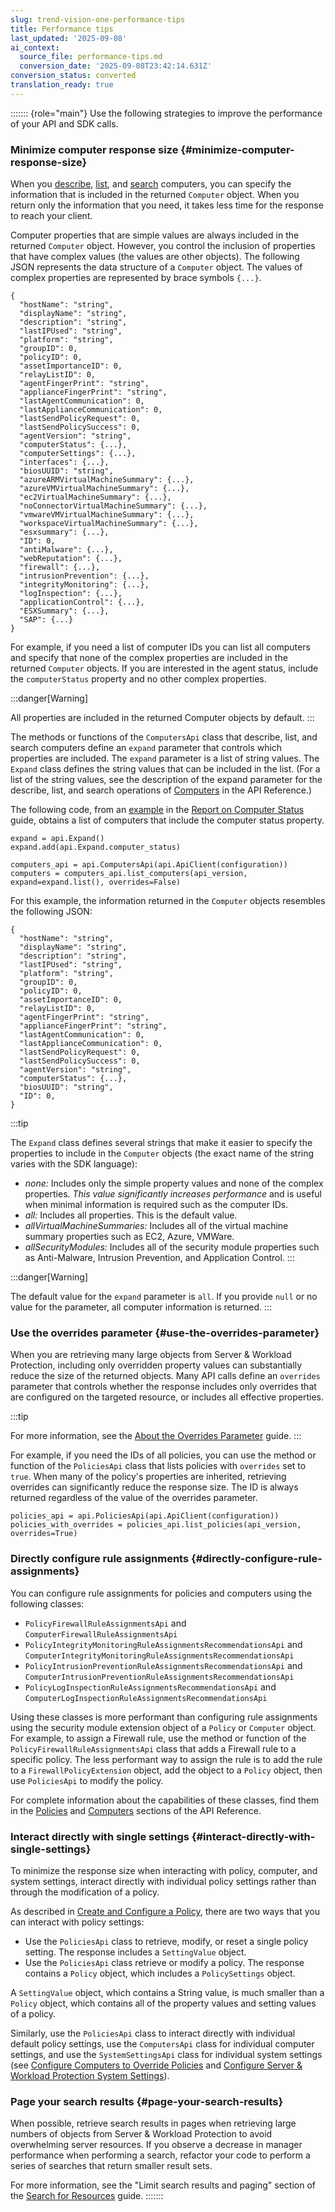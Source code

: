 ```yaml
---
slug: trend-vision-one-performance-tips
title: Performance tips
last_updated: '2025-09-08'
ai_context:
  source_file: performance-tips.md
  conversion_date: '2025-09-08T23:42:14.631Z'
conversion_status: converted
translation_ready: true
---
```


::::::: {role="main"}
Use the following strategies to improve the performance of your API and SDK calls.

### Minimize computer response size {#minimize-computer-response-size}

When you [describe](https://automation.trendmicro.com/cloudone/workload-security/), [list](https://automation.trendmicro.com/cloudone/workload-security/), and [search](https://automation.trendmicro.com/cloudone/workload-security/) computers, you can specify the information that is included in the returned `Computer` object. When you return only the information that you need, it takes less time for the response to reach your client.

Computer properties that are simple values are always included in the returned `Computer` object. However, you control the inclusion of properties that have complex values (the values are other objects). The following JSON represents the data structure of a `Computer` object. The values of complex properties are represented by brace symbols `{...}`.

``` codeblock
{
  "hostName": "string",
  "displayName": "string",
  "description": "string",
  "lastIPUsed": "string",
  "platform": "string",
  "groupID": 0,
  "policyID": 0,
  "assetImportanceID": 0,
  "relayListID": 0,
  "agentFingerPrint": "string",
  "applianceFingerPrint": "string",
  "lastAgentCommunication": 0,
  "lastApplianceCommunication": 0,
  "lastSendPolicyRequest": 0,
  "lastSendPolicySuccess": 0,
  "agentVersion": "string",
  "computerStatus": {...},
  "computerSettings": {...},
  "interfaces": {...},
  "biosUUID": "string",
  "azureARMVirtualMachineSummary": {...},
  "azureVMVirtualMachineSummary": {...},
  "ec2VirtualMachineSummary": {...},
  "noConnectorVirtualMachineSummary": {...},
  "vmwareVMVirtualMachineSummary": {...},
  "workspaceVirtualMachineSummary": {...},
  "esxsummary": {...},
  "ID": 0,
  "antiMalware": {...},
  "webReputation": {...},
  "firewall": {...},
  "intrusionPrevention": {...},
  "integrityMonitoring": {...},
  "logInspection": {...},
  "applicationControl": {...},
  "ESXSummary": {...},
  "SAP": {...}
}
```

For example, if you need a list of computer IDs you can list all computers and specify that none of the complex properties are included in the returned `Computer` objects. If you are interested in the agent status, include the `computerStatus` property and no other complex properties.

:::danger[Warning]

All properties are included in the returned Computer objects by default.
:::

The methods or functions of the `ComputersApi` class that describe, list, and search computers define an `expand` parameter that controls which properties are included. The `expand` parameter is a list of string values. The `Expand` class defines the string values that can be included in the list. (For a list of the string values, see the description of the expand parameter for the describe, list, and search operations of [Computers](https://automation.trendmicro.com/cloudone/workload-security/) in the API Reference.)

The following code, from an [example](report-computer-status.mdx) in the [Report on Computer Status](report-computer-status.mdx) guide, obtains a list of computers that include the computer status property.

``` codeblock
expand = api.Expand()
expand.add(api.Expand.computer_status)

computers_api = api.ComputersApi(api.ApiClient(configuration))
computers = computers_api.list_computers(api_version, expand=expand.list(), overrides=False)
```

For this example, the information returned in the `Computer` objects resembles the following JSON:

``` codeblock
{
  "hostName": "string",
  "displayName": "string",
  "description": "string",
  "lastIPUsed": "string",
  "platform": "string",
  "groupID": 0,
  "policyID": 0,
  "assetImportanceID": 0,
  "relayListID": 0,
  "agentFingerPrint": "string",
  "applianceFingerPrint": "string",
  "lastAgentCommunication": 0,
  "lastApplianceCommunication": 0,
  "lastSendPolicyRequest": 0,
  "lastSendPolicySuccess": 0,
  "agentVersion": "string",
  "computerStatus": {...},
  "biosUUID": "string",
  "ID": 0,
}
```

:::tip

The `Expand` class defines several strings that make it easier to specify the properties to include in the `Computer` objects (the exact name of the string varies with the SDK language):

- *none:* Includes only the simple property values and none of the complex properties. *This value significantly increases performance* and is useful when minimal information is required such as the computer IDs.
- *all:* Includes all properties. This is the default value.
- *allVirtualMachineSummaries:* Includes all of the virtual machine summary properties such as EC2, Azure, VMWare.
- *allSecurityModules:* Includes all of the security module properties such as Anti-Malware, Intrusion Prevention, and Application Control.
:::

:::danger[Warning]

The default value for the `expand` parameter is `all`. If you provide `null` or no value for the parameter, all computer information is returned.
:::

### Use the overrides parameter {#use-the-overrides-parameter}

When you are retrieving many large objects from Server & Workload Protection, including only overridden property values can substantially reduce the size of the returned objects. Many API calls define an `overrides` parameter that controls whether the response includes only overrides that are configured on the targeted resource, or includes all effective properties.

:::tip

For more information, see the [About the Overrides Parameter](overrides-parameter.mdx) guide.
:::

For example, if you need the IDs of all policies, you can use the method or function of the `PoliciesApi` class that lists policies with `overrides` set to `true`. When many of the policy's properties are inherited, retrieving overrides can significantly reduce the response size. The ID is always returned regardless of the value of the overrides parameter.

``` codeblock
policies_api = api.PoliciesApi(api.ApiClient(configuration))
policies_with_overrides = policies_api.list_policies(api_version, overrides=True)
```

### Directly configure rule assignments {#directly-configure-rule-assignments}

You can configure rule assignments for policies and computers using the following classes:

- `PolicyFirewallRuleAssignmentsApi` and `ComputerFirewallRuleAssignmentsApi`
- `PolicyIntegrityMonitoringRuleAssignmentsRecommendationsApi` and `ComputerIntegrityMonitoringRuleAssignmentsRecommendationsApi`
- `PolicyIntrusionPreventionRuleAssignmentsRecommendationsApi` and `ComputerIntrusionPreventionRuleAssignmentsRecommendationsApi`
- `PolicyLogInspectionRuleAssignmentsRecommendationsApi` and `ComputerLogInspectionRuleAssignmentsRecommendationsApi`

Using these classes is more performant than configuring rule assignments using the security module extension object of a `Policy` or `Computer` object. For example, to assign a Firewall rule, use the method or function of the `PolicyFirewallRuleAssignmentsApi` class that adds a Firewall rule to a specific policy. The less performant way to assign the rule is to add the rule to a `FirewallPolicyExtension` object, add the object to a `Policy` object, then use `PoliciesApi` to modify the policy.

For complete information about the capabilities of these classes, find them in the [Policies](https://automation.trendmicro.com/cloudone/workload-security/) and [Computers](https://automation.trendmicro.com/cloudone/workload-security/) sections of the API Reference.

### Interact directly with single settings {#interact-directly-with-single-settings}

To minimize the response size when interacting with policy, computer, and system settings, interact directly with individual policy settings rather than through the modification of a policy.

As described in [Create and Configure a Policy](create-configure-policy.mdx), there are two ways that you can interact with policy settings:

- Use the `PoliciesApi` class to retrieve, modify, or reset a single policy setting. The response includes a `SettingValue` object.
- Use the `PoliciesApi` class retrieve or modify a policy. The response contains a `Policy` object, which includes a `PolicySettings` object.

A `SettingValue` object, which contains a String value, is much smaller than a `Policy` object, which contains all of the property values and setting values of a policy.

Similarly, use the `PoliciesApi` class to interact directly with individual default policy settings, use the `ComputersApi` class for individual computer settings, and use the `SystemSettingsApi` class for individual system settings (see [Configure Computers to Override Policies](override-policies-computer.mdx) and [Configure Server & Workload Protection System Settings](configure-system-settings.mdx)).

### Page your search results {#page-your-search-results}

When possible, retrieve search results in pages when retrieving large numbers of objects from Server & Workload Protection to avoid overwhelming server resources. If you observe a decrease in manager performance when performing a search, refactor your code to perform a series of searches that return smaller result sets.

For more information, see the "Limit search results and paging" section of the [Search for Resources](search-for-resources.mdx) guide.
:::::::
